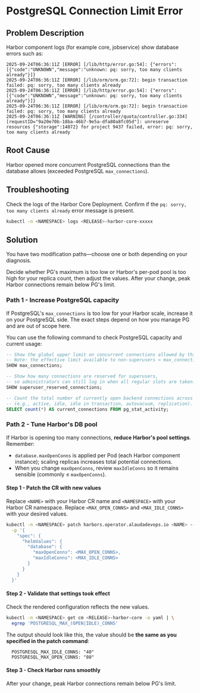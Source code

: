 # PostgreSQL Connection Limit Error

## Problem Description

Harbor component logs (for example core, jobservice) show database errors such as:

```
2025-09-24T06:36:11Z [ERROR] [/lib/http/error.go:54]: {"errors":[{"code":"UNKNOWN","message":"unknown: pq: sorry, too many clients already"}]}
2025-09-24T06:36:11Z [ERROR] [/lib/orm/orm.go:72]: begin transaction failed: pq: sorry, too many clients already
2025-09-24T06:36:11Z [ERROR] [/lib/http/error.go:54]: {"errors":[{"code":"UNKNOWN","message":"unknown: pq: sorry, too many clients already"}]}
2025-09-24T06:36:11Z [ERROR] [/lib/orm/orm.go:72]: begin transaction failed: pq: sorry, too many clients already
2025-09-24T06:36:11Z [WARNING] [/controller/quota/controller.go:334][requestID="9a20e70b-18ba-46b7-9e5a-dfa80a8fc05d"]: unreserve resources {"storage":14872} for project 9437 failed, error: pq: sorry, too many clients already
```

## Root Cause

Harbor opened more concurrent PostgreSQL connections than the database allows (exceeded PostgreSQL `max_connections`).

## Troubleshooting

Check the logs of the Harbor Core Deployment. Confirm if the `pq: sorry, too many clients already` error message is present.

```bash
kubectl -n <NAMESPACE> logs <RELEASE>-harbor-core-xxxxx
```

## Solution

You have two modification paths—choose one or both depending on your diagnosis.

Decide whether PG's maximum is too low or Harbor's per-pod pool is too high for your replica count, then adjust the values.
After your change, peak Harbor connections remain below PG's limit.

### Path 1 - Increase PostgreSQL capacity

If PostgreSQL's `max_connections` is too low for your Harbor scale, increase it on your PostgreSQL side. The exact steps depend on how you manage PG and are out of scope here.

You can use the following command to check PostgreSQL capacity and current usage:

```sql
-- Show the global upper limit on concurrent connections allowed by this PostgreSQL instance.
-- Note: the effective limit available to non-superusers ≈ max_connections - superuser_reserved_connections.
SHOW max_connections;

-- Show how many connections are reserved for superusers,
-- so administrators can still log in when all regular slots are taken.
SHOW superuser_reserved_connections;

-- Count the total number of currently open backend connections across all databases and states
-- (e.g., active, idle, idle in transaction, autovacuum, replication).
SELECT count(*) AS current_connections FROM pg_stat_activity;
```

### Path 2 - Tune Harbor's DB pool

If Harbor is opening too many connections, **reduce Harbor's pool settings**. Remember:

- `database.maxOpenConns` is applied per Pod (each Harbor component instance); scaling replicas increases total potential connections.
- When you change `maxOpenConns`, review `maxIdleConns` so it remains sensible (commonly ≤ `maxOpenConns`).

#### Step 1 - Patch the CR with new values

Replace `<NAME>` with your Harbor CR name and `<NAMESPACE>` with your Harbor CR namespace.
Replace `<MAX_OPEN_CONNS>` and `<MAX_IDLE_CONNS>` with your desired values.

```bash
kubectl -n <NAMESPACE> patch harbors.operator.alaudadevops.io <NAME> --type merge \
  -p '{
    "spec": {
      "helmValues": {
        "database": {
          "maxOpenConns": <MAX_OPEN_CONNS>,
          "maxIdleConns": <MAX_IDLE_CONNS>
        }
      }
    }
  }'
```

#### Step 2 - Validate that settings took effect

Check the rendered configuration reflects the new values.

```bash
kubectl -n <NAMESPACE> get cm <RELEASE>-harbor-core -o yaml | \
  egrep 'POSTGRESQL_MAX_(OPEN|IDLE)_CONNS'
```

The output should look like this, the value should be **the same as you specified in the patch command**:

```
  POSTGRESQL_MAX_IDLE_CONNS: "40"
  POSTGRESQL_MAX_OPEN_CONNS: "80"
```

#### Step 3 - Check Harbor runs smoothly

After your change, peak Harbor connections remain below PG's limit.
